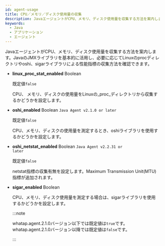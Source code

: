 ```yaml
---
id: agent-usage
title: CPU／メモリ／ディスク使用量の収集
description: JavaエージェントがCPU、メモリ、ディスク使用量を収集する方法を案内します。JavaのJMXライブラリを基本的に活用し、必要に応じてLinuxのprocディレクトリやoshi、sigarライブラリによる性能指標の収集方法を確認できます。
keywords:
  - Java
  - アプリケーション
  - エージェント
---
```


JavaエージェントがCPU、メモリ、ディスク使用量を収集する方法を案内します。JavaのJMXライブラリを基本的に活用し、必要に応じてLinuxのprocディレクトリやoshi、sigarライブラリによる性能指標の収集方法を確認できます。

- **linux_proc_stat_enabled** <span class='type'>Boolean</span>

  既定値`false`

  CPU、 メモリ、ディスクの使用量をLinuxの_proc_ディレクトリから収集するかどうかを設定します。

- **oshi_enabled** <span class='type'>Boolean</span> <code class="my">Java Agent v2.1.0 or later</code>

  既定値`false`

  CPU、メモリ、ディスクの使用量を測定するとき、oshiライブラリを使用するかどうかを設定します。

- **oshi_netstat_enabled** <span class='type'>Boolean</span> <code class="my">Java Agent v2.2.31 or later</code>

  既定値`false`

  netstat指標の収集有無を設定します。Maximum Transmission Unit(MTU) 指標が追加されます。

- **sigar_enabled** <span class='type'>Boolean</span>

  CPU、メモリ、ディスク使用量を測定する場合は、sigarライブラリを使用するかどうかを設定します。

  :::note

  whatap.agent.2.1.0バージョン以下では既定値は`true`です。whatap.agent.2.1.0バージョン以降では既定値は`false`です。

  :::
